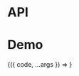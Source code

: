 
<Meta title="Packages/Typography/CodeBlock" component={CodeBlock} />

# API

<ArgsTable />

# Demo

<Canvas>
  <Story
    name="CodeBlock"
    args={{ code: CODE, containerProps: { style: { maxHeight: 'calc(100vh - 112px)' } } }}
    argTypes={{ code: { table: { category: 'Story' } } }}
  >
    {({ code, ...args }) => <CodeBlock {...args} children={code[args.language || 'tsx']} />}
  </Story>
</Canvas>
